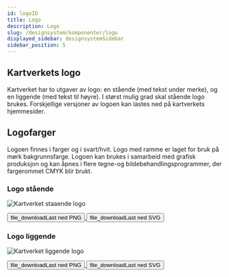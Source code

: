 ```yaml
---
id: logoID
title: Logo
description: Logo
slug: /designsystem/komponenter/logo
displayed_sidebar: designsystemSidebar
sidebar_position: 5
---
```



## Kartverkets logo

Kartverket har to utgaver av logo: en stående (med tekst under merke), og en liggende (med tekst til høyre).
I størst mulig grad skal stående logo brukes. Forskjellige versjoner av logoen kan lastes ned på kartverkets hjemmesider.

## Logofarger

Logoen finnes i farger og i svart/hvit. Logo med ramme er laget for bruk på mørk bakgrunnsfarge.
Logoen kan brukes i samarbeid med grafisk produksjon og kan åpnes i flere tegne-og bildebehandlingsprogrammer, der fargerommet CMYK blir brukt.

### Logo stående   

![Kartverket staaende logo](/img/logo/kartverket_staaende.svg)

<a href="/img/logo/Stående=On, Liggende=Off.png" target="_blank" rel="noopener noreferrer" download="Stående=On, Liggende=Off.png">
<button class="button button__green--primary button--l"><span class="icon-filled material-symbols-outlined button__icon--s-m-l-left">file_download</span>Last ned PNG</button>
</a>

<a href="/img/logo/kartverket_staaende.svg" target="_blank" rel="noopener noreferrer" download="kartverket_staaende.svg">
<button class="button button__green--primary button--l"><span class="icon-filled material-symbols-outlined button__icon--s-m-l-left">file_download</span>Last ned SVG</button>
</a>

### Logo liggende

![Kartverket liggende logo](/img/logo/kartverket_liggende.svg)

<a href="/img/logo/Stående=Off, Liggende=On.png" target="_blank" rel="noopener noreferrer" download="Stående=Off, Liggende=On.png">
<button class="button button__green--primary button--l"><span class="icon-filled material-symbols-outlined button__icon--s-m-l-left">file_download</span>Last ned PNG</button>
</a>

<a href="/img/logo/kartverket_liggende.svg" target="_blank" rel="noopener noreferrer" download="kartverket_liggende.svg">
<button class="button button__green--primary button--l"><span class="icon-filled material-symbols-outlined button__icon--s-m-l-left">file_download</span>Last ned SVG</button>
</a>